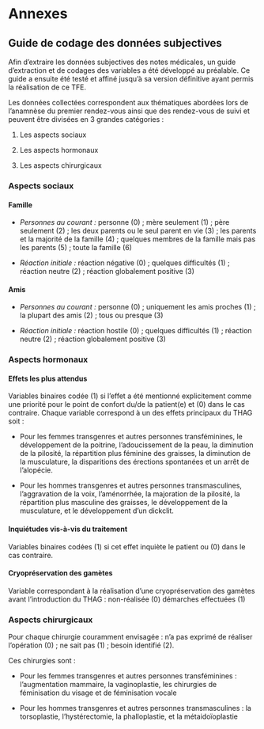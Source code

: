 # Annexes

## Guide de codage des données subjectives {#codage}

Afin d'extraire les données subjectives des notes médicales, un guide d'extraction et de codages des variables a été développé au préalable. Ce guide a ensuite été testé et affiné jusqu'à sa version définitive ayant permis la réalisation de ce TFE.

Les données collectées correspondent aux thématiques abordées lors de l'anamnèse du premier rendez-vous ainsi que des rendez-vous de suivi et peuvent être divisées en 3 grandes catégories :

1.  Les aspects sociaux

2.  Les aspects hormonaux

3.  Les aspects chirurgicaux

### Aspects sociaux {#codage_social}

#### Famille {#codage_social_famille}

-   *Personnes au courant :* personne (0) ; mère seulement (1) ; père seulement (2) ; les deux parents ou le seul parent en vie (3) ; les parents et la majorité de la famille (4) ; quelques membres de la famille mais pas les parents (5) ; toute la famille (6)

-   *Réaction initiale :* réaction négative (0) ; quelques difficultés (1) ; réaction neutre (2) ; réaction globalement positive (3)

#### Amis {#codage_social_amis}

-   *Personnes au courant :* personne (0) ; uniquement les amis proches (1) ; la plupart des amis (2) ; tous ou presque (3)

-   *Réaction initiale :* réaction hostile (0) ; quelques difficultés (1) ; réaction neutre (2) ; réaction globalement positive (3)

### Aspects hormonaux

#### Effets les plus attendus {#codage_hormones_effets}

Variables binaires codée (1) si l'effet a été mentionné explicitement comme une priorité pour le point de confort du/de la patient(e) et (0) dans le cas contraire. Chaque variable correspond à un des effets principaux du THAG soit :

-   Pour les femmes transgenres et autres personnes transféminines, le développement de la poitrine, l'adoucissement de la peau, la diminution de la pilosité, la répartition plus féminine des graisses, la diminution de la musculature, la disparitions des érections spontanées et un arrêt de l'alopécie.

-   Pour les hommes transgenres et autres personnes transmasculines, l'aggravation de la voix, l'aménorrhée, la majoration de la pilosité, la répartition plus masculine des graisses, le développement de la musculature, et le développement d'un dickclit.

#### Inquiétudes vis-à-vis du traitement

Variables binaires codées (1) si cet effet inquiète le patient ou (0) dans le cas contraire.

#### Cryopréservation des gamètes

Variable correspondant à la réalisation d'une cryopréservation des gamètes avant l'introduction du THAG : non-réalisée (0) démarches effectuées (1)

### Aspects chirurgicaux

Pour chaque chirurgie couramment envisagée : n'a pas exprimé de réaliser l'opération (0) ; ne sait pas (1) ; besoin identifié (2).

Ces chirurgies sont :

-   Pour les femmes transgenres et autres personnes transféminines : l'augmentation mammaire, la vaginoplastie, les chirurgies de féminisation du visage et de féminisation vocale

-   Pour les hommes transgenres et autres personnes transmasculines : la torsoplastie, l'hystérectomie, la phalloplastie, et la métaidoïoplastie

